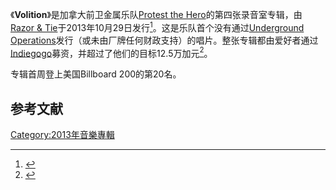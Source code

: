 {{expand|time=2015-02-10T07:41:17+00:00}}
{{Infobox album <!-- See Wikipedia:WikiProject_Albums -->
| Name = Volition
| Type = studio
| Artist = [[Protest_the_Hero|Protest the Hero]]
| Cover =
| Border =
| Alt =
| Released = 2013年10月29日
| Recorded =
| Genre = [[前卫金属|前卫金属]]
| Length = 54:07
| Label = [[Razor_&_Tie|Razor & Tie]]
| Producer = Cameron McLellan
| Last album = [[Scurrilous|Scurrilous]]<br>（2011）
| This album = '''Volition'''<br>（2013）
| Next album =
| Misc =
}}

《'''Volition'''》是加拿大前卫金属乐队[[Protest_the_Hero|Protest the Hero]]的第四张录音室专辑，由[[Razor_&_Tie|Razor & Tie]]于2013年10月29日发行<ref>{{Cite web |url=http://www.razorandtie.com/protest-the-hero-and-razor-tie-partner-up-on-unique-new-distribution-marketing-arrangement-for-forthcoming-new-studio-album-due-out-fall-2013/ |title=存档副本 |access-date=2015-02-10 |archive-date=2016-09-17 |archive-url=https://web.archive.org/web/20160917221705/http://www.razorandtie.com/protest-the-hero-and-razor-tie-partner-up-on-unique-new-distribution-marketing-arrangement-for-forthcoming-new-studio-album-due-out-fall-2013/ }}</ref>。这是乐队首个没有通过[[Underground_Operations|Underground Operations]]发行（或未由厂牌任何财政支持）的唱片。整张专辑都由爱好者通过[[Indiegogo|Indiegogo]]募资，并超过了他们的目标12.5万加元<ref>{{Cite web |url=http://www.indiegogo.com/projects/protest-the-hero-new-album--3 |title=存档副本 |accessdate=2015-02-10 |archive-date=2013-03-13 |archive-url=https://web.archive.org/web/20130313010438/http://www.indiegogo.com/projects/protest-the-hero-new-album--3 |dead-url=no }}</ref>。

专辑首周登上美国Billboard 200的第20名。

== 参考文献 ==
{{Reflist}}

[[Category:2013年音樂專輯|Category:2013年音樂專輯]]